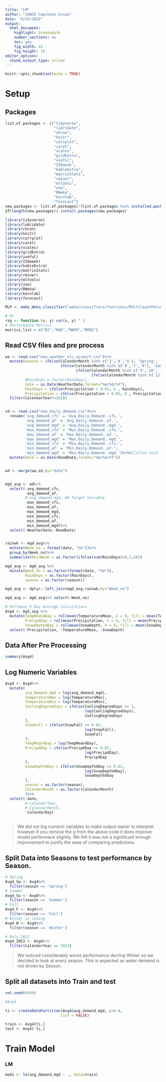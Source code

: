 ```yaml
---
title: "LM"
author: "JVWCD Capstone Group"
date: "4/25/2022"
output: 
  html_document:
    highlight: breezedark
    number_sections: no
    toc: yes
    fig_width: 15
    fig_height: 10
editor_options: 
  chunk_output_type: inline
---
```


```r
knitr::opts_chunk$set(echo = TRUE)
```

# Setup

## Packages

```r
list.of.packages <- c("tidyverse",
                      "lubridate",
                      "chron",
                      "knitr",
                      "corrplot",
                      "caret",
                      "scales",
                      "gridExtra",
                      "useful",
                      "ISOweek",
                      "kableExtra",
                      "matrixStats",
                      "rminer",
                      "mltools",
                      "zoo",
                      "RWeka",
                      "kernlab",
                      "forecast")
new.packages <- list.of.packages[!(list.of.packages %in% installed.packages()[,"Package"])]
if(length(new.packages)) install.packages(new.packages)

library(tidyverse)
library(lubridate)
library(chron)
library(knitr)
library(corrplot)
library(caret)
library(scales)
library(gridExtra)
library(useful)
library(ISOweek)
library(kableExtra)
library(matrixStats)
library(rminer)
library(mltools)
library(zoo)
library(RWeka)
library(kernlab)
library(forecast)

MLP <- make_Weka_classifier("weka/classifiers/functions/MultilayerPerceptron")

# R2
rsq <- function (x, y) cor(x, y) ^ 2
# Performance Metrics
metrics_list = c("R2","MAE","MAPE","RMSE")
```

## Read CSV files and pre process

```r
wa <- read.csv("new_weather_slc_airport.csv")%>%
  mutate(season = ifelse(CalendarMonth %in% c('3','4','5'), 'Spring',
                         ifelse(CalendarMonth %in% c('6','7','8'), 'Summer',
                                ifelse(CalendarMonth %in% c('9','10','11'), 'Fall',
                                       ifelse(CalendarMonth %in% c('12','1','2'), 'Winter','0')))),
         #RainDays = factor(RainDays),
         date = as.Date(WeatherDate,format="%m/%d/%Y"),
         RainDays = ifelse(Precipitation < 0.05, 0 , RainDays),
         Precipitation = ifelse(Precipitation < 0.05, 0 , Precipitation))%>%
  filter(CalendarYear>=2020)


sd <- read.csv("new_daily_demand.csv")%>%
  rename('avg_demand_cfs' = 'Avg.Daily.Demand..cfs.',
         'avg_demand_af' = 'Avg.Daily.Demand..af.',
         'avg_demand_mgd' = 'Avg.Daily.Demand..mgd.',
         'max_demand_cfs' = 'Max.Daily.Demand..cfs.',
         'max_demand_af' = 'Max.Daily.Demand..af.',
         'max_demand_mgd' = 'Max.Daily.Demand..mgd.',
         'min_demand_cfs' = 'Min.Daily.Demand..cfs.',
         'min_demand_af' = 'Min.Daily.Demand..af.',
         'min_demand_mgd' = 'Min.Daily.Demand..mgd.')%>%#Clifton said this is a min
  mutate(date = as.Date(ReadDate,format="%m/%d/%Y"))


wd <- merge(wa,sd,by="date")


mgd_avg <- wd%>%
  select(-avg_demand_cfs,
         -avg_demand_af,
         #-avg_demand_mgd, ## Target Variable
         -max_demand_cfs,
         -max_demand_af,
         -max_demand_mgd,
         -min_demand_cfs,
         -min_demand_af,
         -min_demand_mgd)%>%
  select(-WeatherDate,-ReadDate)


rainwk <- mgd_avg%>%
  mutate(Week_no = format(date, "%U"))%>%
  group_by(Week_no)%>%
  summarize(RainWeek = as.factor(ifelse(sum(RainDays)>0,1,0)))

mgd_avg <- mgd_avg %>%
  mutate(Week_no = as.factor(format(date, "%U")),
         RainDays = as.factor(RainDays),
         season = as.factor(season))

mgd_avg <- dplyr::left_join(mgd_avg,rainwk,by="Week_no")

mgd_avg <- mgd_avg%>% select(-Week_no)

# Rollmean 9 Day Average Calculations
Avg4 <- mgd_avg %>% 
  mutate(TempMean4Day = rollmean(TemperatureMean, k = 9, fill = mean(TemperatureMean)),
         Precip4Day = rollmean(Precipitation, k = 9, fill = mean(Precipitation)),
         SnowDepth4Day = rollmean(SnowDepth, k = 9, fill = mean(SnowDepth)))%>% 
  select(-Precipitation, -TemperatureMean, -SnowDepth)
```

## Data After Pre Processing

```r
summary(Avg4)
```


## Log Numeric Variables

```r
Avg4 <- Avg4%>%
  mutate(
         avg_demand_mgd = log(avg_demand_mgd),
         TemperatureMax = log(TemperatureMax),
         TemperatureMin = log(TemperatureMin),
         CoolingDegreeDays = ifelse(CoolingDegreeDays >= 1,
                                    log(CoolingDegreeDays),
                                    CoolingDegreeDays
         ),
         SnowFall = ifelse(SnowFall >= 0.01,
                                    log(SnowFall),
                                    SnowFall
         ),
         TempMean4Day = log(TempMean4Day),
         Precip4Day = ifelse(Precip4Day >= 0.01,
                                    log(Precip4Day),
                                    Precip4Day
         ),
         SnowDepth4Day = ifelse(SnowDepth4Day >= 0.01,
                                    log(SnowDepth4Day),
                                    SnowDepth4Day
         ),
         season = as.factor(season),
         CalendarMonth = as.factor(CalendarMonth)
         )%>%
  select(-date,
         #-CalendarYear,
         #-CalendarMonth,
         -CalendarDay)
  

```

> We did not log numeric variables to make output easier to interpret however if you remove the g from the above code it does improve model performace slightly. We felt it was not a significant enough improvement to justify the ease of comparing predictions. 

## Split Data into Seasons to test performance by Season.

```r
# Spring
Avg4_Sp <- Avg4%>% 
  filter(season == 'Spring')
# Summer
Avg4_Su <- Avg4%>% 
  filter(season == 'Summer')
# Fall
Avg4_F <- Avg4%>% 
  filter(season == 'Fall')
# Winter is coming
Avg4_W <- Avg4%>% 
  filter(season == 'Winter')

# Only 2022
Avg4_2022 <- Avg4%>% 
  filter(CalendarYear == 2022)
```

> We noticed considerably worse performance durring Winter so we decided to look at every season. This is expected as water demand is not driven by Season.

## Split all datasets into Train and test

```r
set.seed(6496)

#Avg4

ti <- createDataPartition(Avg4$avg_demand_mgd, p=0.8,
                         list = FALSE)

train <- Avg4[ti,]
test <- Avg4[-ti,]
```

# Train Model

### LM

```r
mod1 <- lm(avg_demand_mgd ~ ., data=train)
```

